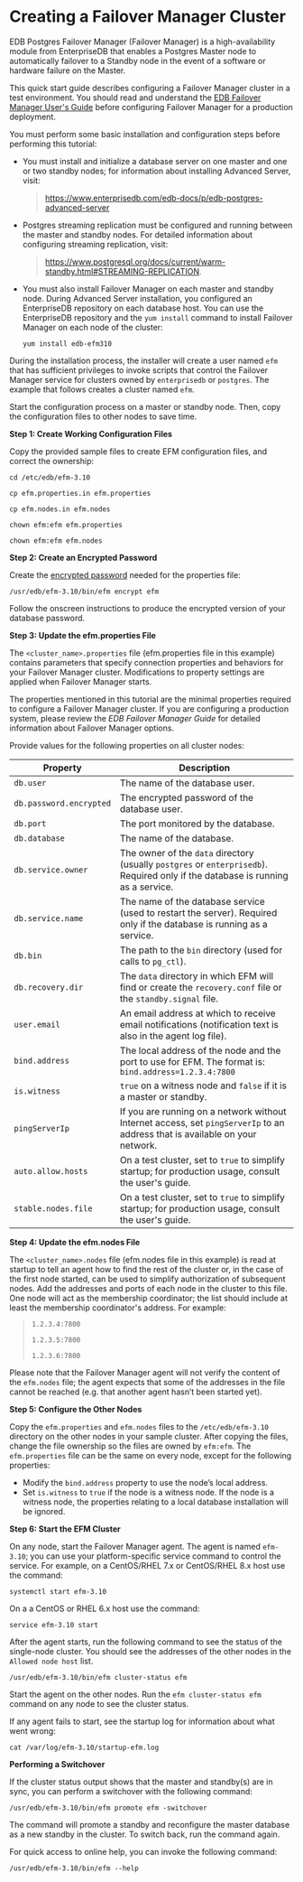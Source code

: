 # Creating a Failover Manager Cluster

EDB Postgres Failover Manager (Failover Manager) is a high-availability module from EnterpriseDB that enables a Postgres Master node to automatically failover to a Standby node in the event of a software or hardware failure on the Master.

This quick start guide describes configuring a Failover Manager cluster in a test environment. You should read and understand the [EDB Failover Manager User's Guide](https://www.enterprisedb.com/edb-docs/p/edb-postgres-failover-manager) before configuring Failover Manager for a production deployment.

You must perform some basic installation and configuration steps before performing this tutorial:

  - You must install and initialize a database server on one master and one or two standby nodes; for information about installing Advanced Server, visit:
    
    > <https://www.enterprisedb.com/edb-docs/p/edb-postgres-advanced-server>

  - Postgres streaming replication must be configured and running between the master and standby nodes. For detailed information about configuring streaming replication, visit:
    
    > <https://www.postgresql.org/docs/current/warm-standby.html#STREAMING-REPLICATION>.

  - You must also install Failover Manager on each master and standby node. During Advanced Server installation, you configured an EnterpriseDB repository on each database host. You can use the EnterpriseDB repository and the `yum install` command to install Failover Manager on each node of the cluster:
    
    ``` text
    yum install edb-efm310
    ```

During the installation process, the installer will create a user named `efm` that has sufficient privileges to invoke scripts that control the Failover Manager service for clusters owned by `enterprisedb` or `postgres`. The example that follows creates a cluster named `efm`.

Start the configuration process on a master or standby node. Then, copy the configuration files to other nodes to save time.

**Step 1: Create Working Configuration Files**

Copy the provided sample files to create EFM configuration files, and correct the ownership:

``` text
cd /etc/edb/efm-3.10

cp efm.properties.in efm.properties

cp efm.nodes.in efm.nodes

chown efm:efm efm.properties

chown efm:efm efm.nodes
```

**Step 2: Create an Encrypted Password**

Create the [encrypted password](https://www.enterprisedb.com/edb-docs/d/edb-postgres-failover-manager/user-guides/user-guide/3.10/encrypting_database_password.html) needed for the properties file:

``` text
/usr/edb/efm-3.10/bin/efm encrypt efm
```

Follow the onscreen instructions to produce the encrypted version of your database password.

**Step 3: Update the efm.properties File**

The `<cluster_name>.properties` file (efm.properties file in this example) contains parameters that specify connection properties and behaviors for your Failover Manager cluster. Modifications to property settings are applied when Failover Manager starts.

The properties mentioned in this tutorial are the minimal properties required to configure a Failover Manager cluster. If you are configuring a production system, please review the *EDB Failover Manager Guide* for detailed information about Failover Manager options.

Provide values for the following properties on all cluster nodes:

| Property                | Description                                                                                                                      |
| ----------------------- | -------------------------------------------------------------------------------------------------------------------------------- |
| `db.user`               | The name of the database user.                                                                                                   |
| `db.password.encrypted` | The encrypted password of the database user.                                                                                     |
| `db.port`               | The port monitored by the database.                                                                                              |
| `db.database`           | The name of the database.                                                                                                        |
| `db.service.owner`      | The owner of the `data` directory (usually `postgres` or `enterprisedb`). Required only if the database is running as a service. |
| `db.service.name`       | The name of the database service (used to restart the server). Required only if the database is running as a service.            |
| `db.bin`                | The path to the `bin` directory (used for calls to `pg_ctl`).                                                                    |
| `db.recovery.dir`       | The `data` directory in which EFM will find or create the `recovery.conf` file or the `standby.signal` file.                     |
| `user.email`            | An email address at which to receive email notifications (notification text is also in the agent log file).                      |
| `bind.address`          | The local address of the node and the port to use for EFM. The format is: `bind.address=1.2.3.4:7800`                            |
| `is.witness`            | `true` on a witness node and `false` if it is a master or standby.                                                               |
| `pingServerIp`          | If you are running on a network without Internet access, set `pingServerIp` to an address that is available on your network.     |
| `auto.allow.hosts`      | On a test cluster, set to `true` to simplify startup; for production usage, consult the user's guide.                            |
| `stable.nodes.file`     | On a test cluster, set to `true` to simplify startup; for production usage, consult the user's guide.                            |

**Step 4: Update the efm.nodes File**

The `<cluster_name>.nodes` file (efm.nodes file in this example) is read at startup to tell an agent how to find the rest of the cluster or, in the case of the first node started, can be used to simplify authorization of subsequent nodes. Add the addresses and ports of each node in the cluster to this file. One node will act as the membership coordinator; the list should include at least the membership coordinator's address. For example:

> `1.2.3.4:7800`
> 
> `1.2.3.5:7800`
> 
> `1.2.3.6:7800`

Please note that the Failover Manager agent will not verify the content of the `efm.nodes` file; the agent expects that some of the addresses in the file cannot be reached (e.g. that another agent hasn’t been started yet).

**Step 5: Configure the Other Nodes**

Copy the `efm.properties` and `efm.nodes` files to the `/etc/edb/efm-3.10` directory on the other nodes in your sample cluster. After copying the files, change the file ownership so the files are owned by `efm:efm`. The `efm.properties` file can be the same on every node, except for the following properties:

  - Modify the `bind.address` property to use the node’s local address.
  - Set `is.witness` to `true` if the node is a witness node. If the node is a witness node, the properties relating to a local database installation will be ignored.

**Step 6: Start the EFM Cluster**

On any node, start the Failover Manager agent. The agent is named `efm-3.10`; you can use your platform-specific service command to control the service. For example, on a CentOS/RHEL 7.x or CentOS/RHEL 8.x host use the command:

``` text
systemctl start efm-3.10
```

On a a CentOS or RHEL 6.x host use the command:

``` text
service efm-3.10 start
```

After the agent starts, run the following command to see the status of the single-node cluster. You should see the addresses of the other nodes in the `Allowed node host` list.

``` text
/usr/edb/efm-3.10/bin/efm cluster-status efm
```

Start the agent on the other nodes. Run the `efm cluster-status efm` command on any node to see the cluster status.

If any agent fails to start, see the startup log for information about what went wrong:

``` text
cat /var/log/efm-3.10/startup-efm.log
```

**Performing a Switchover**

If the cluster status output shows that the master and standby(s) are in sync, you can perform a switchover with the following command:

``` text
/usr/edb/efm-3.10/bin/efm promote efm -switchover
```

The command will promote a standby and reconfigure the master database as a new standby in the cluster. To switch back, run the command again.

For quick access to online help, you can invoke the following command:

``` text
/usr/edb/efm-3.10/bin/efm --help
```
